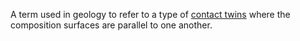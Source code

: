 A term used in geology to refer to a type of [[contact twins]] where the composition surfaces are parallel to one another.